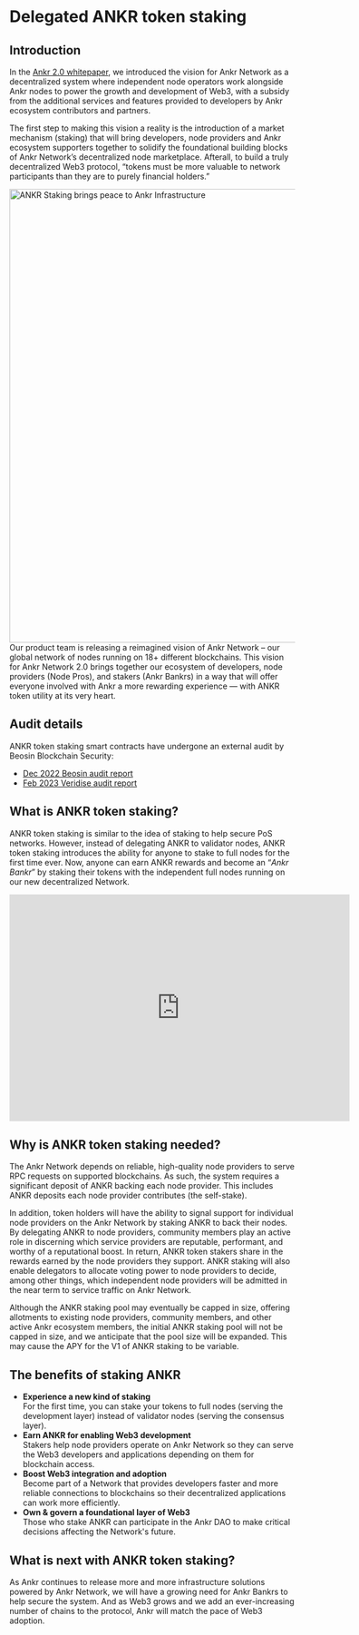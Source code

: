 # Delegated ANKR token staking

## Introduction
In the [Ankr 2.0 whitepaper](https://www.ankr.com/ankr-whitepaper-2.0.pdf), we introduced the vision for Ankr Network as a decentralized system where independent node operators work alongside Ankr nodes to power the growth and development of Web3, with a subsidy from the additional services and features provided to developers by Ankr ecosystem contributors and partners.

The first step to making this vision a reality is the introduction of a market mechanism (staking) that will bring developers, node providers and Ankr ecosystem supporters together to solidify the foundational building blocks of Ankr Network’s decentralized node marketplace. 
Afterall, to build a truly decentralized Web3 protocol, “tokens must be more valuable to network participants than they are to purely financial holders.”
<br/>

<img src="/docs/staking/delegated-staking/ankr-staking-in-ankr-infra.jpg" alt="ANKR Staking brings peace to Ankr Infrastructure" class="responsive-pic" width="800" />
Our product team is releasing a reimagined vision of Ankr Network – our global network of nodes running on 18+ different blockchains. 
This vision for Ankr Network 2.0 brings together our ecosystem of developers, node providers (Node Pros), and stakers (Ankr Bankrs) in a way that will offer everyone involved with Ankr a more rewarding experience — with ANKR token utility at its very heart.

## Audit details
ANKR token staking smart contracts have undergone an external audit by Beosin Blockchain Security:
* [Dec 2022 Beosin audit report](https://assets.ankr.com/staking/smart_contract_security_audit.pdf)
* [Feb 2023 Veridise audit report ](https://assets.ankr.com/staking/ankr_delegated_staking_audit_veridise.pdf)

## What is ANKR token staking?
ANKR token staking is similar to the idea of staking to help secure PoS networks. 
However, instead of delegating ANKR to validator nodes, ANKR token staking introduces the ability for anyone to stake to full nodes for the first time ever. 
Now, anyone can earn ANKR rewards and become an “_Ankr Bankr_” by staking their tokens with the independent full nodes running on our new decentralized Network.
<br/>

<div class="responsive-youtube">
<iframe width="600" height="400" src="https://www.youtube.com/embed/4Qt0_TS6PKk" title="ANKR Staking" frameborder="0" allow="accelerometer; autoplay; clipboard-write; encrypted-media; gyroscope; picture-in-picture" allowfullscreen></iframe>
</div>

## Why is ANKR token staking needed?
The Ankr Network depends on reliable, high-quality node providers to serve RPC requests on supported blockchains. 
As such, the system requires a significant deposit of ANKR backing each node provider. 
This includes ANKR deposits each node provider contributes (the self-stake).

In addition, token holders will have the ability to signal support for individual node providers on the Ankr Network by staking ANKR to back their nodes. 
By delegating ANKR to node providers, community members play an active role in discerning which service providers are reputable, performant, and worthy of a reputational boost. 
In return, ANKR token stakers share in the rewards earned by the node providers they support. 
ANKR staking will also enable delegators to allocate voting power to node providers to decide, among other things, which independent node providers will be admitted in the near term to service traffic on Ankr Network.  

Although the ANKR staking pool may eventually be capped in size, offering allotments to existing node providers, community members, and other active Ankr ecosystem members, the initial ANKR staking pool will not be capped in size, and we anticipate that the pool size will be expanded. 
This may cause the APY for the V1 of ANKR staking to be variable. 

## The benefits of staking ANKR
* **Experience a new kind of staking**<br />
  For the first time, you can stake your tokens to full nodes (serving the development layer) instead of validator nodes (serving the consensus layer).
* **Earn ANKR for enabling Web3 development**<br />
  Stakers help node providers operate on Ankr Network so they can serve the Web3 developers and applications depending on them for blockchain access. 
* **Boost Web3 integration and adoption**<br />
  Become part of a Network that provides developers faster and more reliable connections to blockchains so their decentralized applications can work more efficiently. 
* **Own & govern a foundational layer of Web3**<br />
  Those who stake ANKR can participate in the Ankr DAO to make critical decisions affecting the Network's future.

## What is next with ANKR token staking?
As Ankr continues to release more and more infrastructure solutions powered by Ankr Network, we will have a growing need for Ankr Bankrs to help secure the system. 
And as Web3 grows and we add an ever-increasing number of chains to the protocol, Ankr will match the pace of Web3 adoption. 

